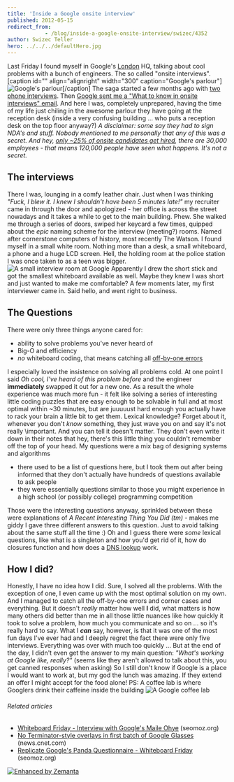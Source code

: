 ```yaml
---
title: 'Inside a Google onsite interview'
published: 2012-05-15
redirect_from: 
            - /blog/inside-a-google-onsite-interview/swizec/4352
author: Swizec Teller
hero: ../../../defaultHero.jpg
---
```

Last Friday I found myself in Google's [London](<http://maps.google.com/maps?ll=51.5072222222,-0.1275&spn=0.1,0.1&q=51.5072222222,-0.1275 (London)&t=h> "London") HQ, talking about cool problems with a bunch of engineers. The so called "onsite interviews". \[caption id="" align="alignright" width="300" caption="Google's parlour"]![Google's parlour](http://distilleryimage0.s3.amazonaws.com/c159a6949b5311e1a92a1231381b6f02_7.jpg "Google's parlour")\[/caption] The saga started a few months ago with [two phone interviews](http://swizec.com/blog/a-google-phone-interview/swizec/3813 "A Google phone interview"). Then [Google sent me a "What to know in onsite interviews" email](http://swizec.com/blog/google-sent-me-a-what-to-know-in-on-site-interviews-email-here-it-is/swizec/4251 "Google sent me a “what to know in on-site interviews” email. Here it is."). And here I was, completely unprepared, having the time of my life just chiling in the awesome parlour they have going at the reception desk (inside a very confusing building ... who puts a reception desk on the top floor anyway?) _A disclaimer: some say they had to sign NDA's and stuff. Nobody mentioned to me personally that any of this was a secret. And hey, [only ~25% of onsite candidates get hired](http://www.quora.com/How-many-people-who-take-the-Google-onsite-interviews-end-up-getting-the-job), there are 30,000 employees - that means 120,000 people have seen what happens._ _It's not a secret._

## The interviews

There I was, lounging in a comfy leather chair. Just when I was thinking _"Fuck, I blew it. I knew I shouldn't have been 5 minutes late!"_ my recruiter came in through the door and apologized - her office is across the street nowadays and it takes a while to get to the main building. Phew. She walked me through a series of doors, swiped her keycard a few times, quipped about the _epic_ naming scheme for the interview (meeting?) rooms. Named after cornerstone computers of history, most recently The Watson. I found myself in a small white room. Nothing more than a desk, a small whiteboard, a phone and a huge LCD screen. Hell, the holding room at the police station I was once taken to as a teen was bigger. ![A small interview room at Google](http://distilleryimage11.instagram.com/f70b24e69e7f11e1af7612313813f8e8_7.jpg "A small interview room at Google") Apparently I drew the short stick and got the smallest whiteboard available as well. Maybe they knew I was short and just wanted to make me comfortable? A few moments later, my first interviewer came in. Said hello, and went right to business.

## The Questions

There were only three things anyone cared for:

- ability to solve problems you've never heard of
- Big-O and efficiency
- _no_ whiteboard coding, that means catching all [off-by-one errors](http://en.wikipedia.org/wiki/Off-by-one_error "Off-by-one error")

I especially loved the insistence on solving all problems cold. At one point I said _Oh cool, I've heard of this problem before_ and the engineer **immediately** swapped it out for a new one. As a result the whole experience was much more fun - it felt like solving a series of interesting little coding puzzles that are easy enough to be solvable in full and at most optimal within ~30 minutes, but are juuuuust hard enough you actually have to rack your brain a little bit to get them. Lexical knowledge? Forget about it, whenever you don't _know_ something, they just wave you on and say it's not really \\important. And you can tell it doesn't matter. They don't even write it down in their notes that hey, there's this little thing you couldn't remember off the top of your head. My questions were a mix bag of designing systems and algorithms

- there used to be a list of questions here, but I took them out after being informed that they don't actually have hundreds of questions available to ask people
- they were essentially questions similar to those you might experience in a high school (or possibly college) programming competition

Those were the interesting questions anyway, sprinkled between these were explanations of _A Recent Interesting Thing You Did (tm)_ - makes me giddy I gave three different answers to this question. Just to avoid talking about the same stuff all the time :) Oh and I guess there were _some_ lexical questions, like what is a singleton and how you'd get rid of it, how do closures function and how does a [DNS lookup](http://en.wikipedia.org/wiki/Domain_Name_System "Domain Name System") work.

## How I did?

Honestly, I have no idea how I did. Sure, I solved all the problems. With the exception of one, I even came up with the most optimal solution on my own. And I managed to catch all the off-by-one errors and corner cases and everything. But it doesn't _really_ matter how well **I** did, what matters is how many others did better than me in all those little nuances like how quickly it took to solve a problem, how much you communicate and so on ... so it's really hard to say. What I **_can_** say, however, is that it was one of the most fun days I've ever had and I deeply regret the fact there were only five interviews. Everything was over with much too quickly ... But at the end of the day, I didn't even get the answer to my main question: _"What's working at Google like, really?"_ (seems like they aren't allowed to talk about this, you get canned responses when asking) So I still don't know if Google is a place I would want to work at, but my god the lunch was amazing. If they extend an offer I might accept for the food alone! PS: A coffee lab is where Googlers drink their caffeine inside the building ![A Google coffee lab](http://distilleryimage2.instagram.com/23b9b7a09e8011e1a9f71231382044a1_7.jpg "A Google coffee lab")

###### Related articles

- [Whiteboard Friday - Interview with Google's Maile Ohye](http://www.seomoz.org/blog/whiteboard-friday-interview-with-googles-maile-ohye) (seomoz.org)
- [No Terminator-style overlays in first batch of Google Glasses](http://news.cnet.com/8301-1035_3-57434191-94/no-terminator-style-overlays-in-first-batch-of-google-glasses/?part=rss&subj=News-Mobile) (news.cnet.com)
- [Replicate Google's Panda Questionnaire - Whiteboard Friday](http://www.seomoz.org/blog/replicate-googles-panda-questionnaire-whiteboard-friday) (seomoz.org)

[![Enhanced by Zemanta](http://img.zemanta.com/zemified_e.png?x-id=02b2f493-1a1f-44ab-befd-b24077cff27e)](http://www.zemanta.com/?px "Enhanced by Zemanta")